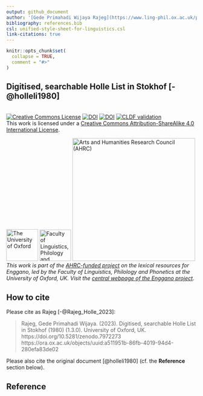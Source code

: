 ```yaml
---
output: github_document
author: '[Gede Primahadi Wijaya Rajeg](https://www.ling-phil.ox.ac.uk/people/gede-rajeg) <a itemprop="sameAs" content="https://orcid.org/0000-0002-2047-8621" href="https://orcid.org/0000-0002-2047-8621" target="orcid.widget" rel="noopener noreferrer" style="vertical-align:top;"><img src="https://orcid.org/sites/default/files/images/orcid_16x16.png" style="width:1em;margin-right:.5em;" alt="ORCID iD icon"></a>'
bibliography: references.bib
csl: unified-style-sheet-for-linguistics.csl
link-citations: true
---
```


<!-- README.md is generated from README.Rmd. Please edit that file -->

```r
knitr::opts_chunk$set(
  collapse = TRUE,
  comment = "#>"
)
```

## Digitised, searchable Holle List in Stokhof [-@holleli1980]

<!-- badges: start -->

<br><a rel="license" href="http://creativecommons.org/licenses/by-sa/4.0/" target="_blank"><img src="https://i.creativecommons.org/l/by-sa/4.0/88x31.png" alt="Creative Commons License" style="border-width:0"/></a> <a href="https://doi.org/10.5281/zenodo.7972273" target="_blank"><img src="https://zenodo.org/badge/DOI/10.5281/zenodo.7972273.svg" alt="DOI"/></a> [![DOI](https://img.shields.io/badge/doi-10.25446/oxford.23205173-blue.svg?style=flat&labelColor=whitesmoke&logo=data%253Aimage%252Fpng%253Bbase64%252CiVBORw0KGgoAAAANSUhEUgAAAB8AAAAfCAYAAAAfrhY5AAAJsklEQVR42qWXd1DTaRrHf%252BiB2Hdt5zhrAUKz4IKEYu9IGiGFFJJQ0gkJCAKiWFDWBRdFhCQUF3UVdeVcRQEBxUI3yY9iEnQHb3bdW1fPubnyz%252F11M7lvEHfOQee2ZOYzPyDv%252B3yf9%252Fk95YX4fx%252BltfUt08GcFEuPR4U9hDDZ%252FVngIlhb%252FSiI6InkTgLzgDcgfvtnovhH4BzoVlrbwr55QnhCtBW4QHXnFrZbPBaQoBh4%252FSYH2EnpBEtqcDMVzB93wA%252F8AFwa23XFGcc8CkT3mxz%252BfXWtq9T9IQlLIXYEuHojudb%252BCM7Hgdq8ydi%252FAHiBXyY%252BLjwFlAEnS6Jnar%252FvnQVhvdzasad0eKvWZKe8hvDB2ofLZ%252FZEcWsh%252BhyIuyO5Bxs2iZIE4nRv7NWAb0EO8AC%252FWPxjYAWuOEX2MSXZVgPxzmRL3xKz3ScGpx6p6QnOx4mDIFqO0w6Q4fEhO5IzwxlSwyD2FYHzwAW%252BAZ4fEsf74gCumykwNHskLM7taQxLYjjIyy8MUtraGhTWdkfhkFJqtvuVl%252F9l2ZquDfEyrH8B0W06nnpH3JtIyRGpH1iJ6SfxDIHjRXHJmdQjLpfHeN54gnfFx4W9QRnovx%252FN20aXZeTD2J84hn3%252BqoF2Tqr14VqTPUCIcP%252B5%252Fly4qC%252BUL3sYxSvNj1NwsVYPsWdMUfomsdkYm3Tj0nbV0N1wRKwFe1MgKACDIBdMAhPE%252FwicwNWxll8Ag40w%252BFfhibJkGHmutjYeQ8gVlaN%252BjO51nDysa9TwNUFMqaGbKdRJZFfOJSp6mkRKsv0rRIpEVWjAvyFkxNOEpwvcAVPfEe%252Bl8ojeNTx3nXLBcWRrYGxSRjDEk0VlpxYrbe1ZmaQ5xuT0u3r%252B2qe5j0J5uytiZPGsRL2Jm32AldpxPUNJ3jmmsN4x62z1cXrbedXBQf2yvIFCeZrtyicZZG2U2nrrBJzYorI2EXLrvTfCSB43s41PKEvbZDEfQby6L4JTj%252FfIwam%252B4%252BwucBu%252BDgNK05Nle1rSt9HvR%252FKPC4U6LTfvUIaip1mjIa8fPzykii23h2eanT57zQ7fsyYH5QjywwlooAUcAdOh5QumgTHx6aAO7%252FL52eaQNEShrxfhL6albEDmfhGflrsT4tps8gTHNOJbeDeBlt0WJWDHSgxs6cW6lQqyg1FpD5ZVDfhn1HYFF1y4Eiaqa18pQf3zzYMBhcanlBjYfgWNayAf%252FASOgklu8bmgD7hADrk4cRlOL7NSOewEcbqSmaivT33QuFdHXj5sdvjlN5yMDrAECmdgDWG2L8P%252BAKLs9ZLZ7dJda%252BB4Xl84t7QvnKfvpXJv9obz2KgK8dXyqISyV0sXGZ0U47hOA%252FAiigbEMECJxC9aoKp86re5O5prxOlHkcksutSQJzxZRlPZmrOKhsQBF5zEZKybUC0vVjG8PqOnhOq46qyDTDnj5gZBriWCk4DvXrudQnXQmnXblebhAC2cCB6zIbM4PYgGl0elPSgIf3iFEA21aLdHYLHUQuVkpgi02SxFdrG862Y8ymYGMvXDzUmiX8DS5vKZyZlGmsSgQqfLub5RyLNS4zfDiZc9Edzh%252FtCE%252BX8j9k%252FqWB071rcZyMImne1SLkL4GRw4UPHMV3jjwEYpPG5uW5fAEot0aTSJnsGAwHJi2nvF1Y5OIqWziVCQd5NT7t6Q8guOSpgS%252Fa1dSRn8JGGaCD3BPXDyQRG4Bqhu8XrgAp0yy8DMSvvyVXDgJcJTcr1wQ2BvFKf65jqhvmxXUuDpGBlRvV36XvGjQzLi8KAKT2lYOnmxQPGorURSV0NhyTIuIyqOmKTMhQ%252BieEsgOgpc4KBbfDM4B3SIgFljvfHF6cef7qpyLBXAiQcXvg5l3Iunp%252FWv4dH6qFziO%252BL9PbrimQ9RY6MQphEfGUpOmma7KkGzuS8sPUFnCtIYcKCaI9EXo4HlQLgGrBjbiK5EqMj2AKWt9QWcIFMtnVvQVDQV9lXJJqdPVtUQpbh6gCI2Ov1nvZts7yYdsnvRgxiWFOtNJcOMVLn1vgptVi6qrNiFOfEjHCDB3J%252BHDLqUB77YgQGwX%252Fb1eYna3hGKdlqJKIyiE4nSbV8VFgxmxR4b5mVkkeUhMgs5YTi4ja2XZ009xJRHdkfwMi%252BfocaancuO7h%252FMlcLOa0V%252FSw6Dq47CumRQAKhgbOP8t%252BMTjuxjJGhXCY6XpmDDFqWlVYbQ1aDJ5Cptdw4oLbf3Ck%252BdWkVP0LpH7s9XLPXI%252FQX8ws%252Bj2In63IcRvOOo%252BTTjiN%252BlssfRsanW%252B3REVKoavBOAPTXABW4AL7e4NygHdpAKBscmlDh9Jysp4wxbnUNna3L3xBvyE1jyrGIkUHaqQMuxhHElV6oj1picvgL1QEuS5PyZTEaivqh5vUCKJqOuIgPFGESns8kyFk7%252FDxyima3cYxi%252FYOQCj%252F%252B9Ms2Ll%252Bhn4FmKnl7JkGXQGDKDAz9rUGL1TIlBpuJr9Be2JjK6qPzyDg495UxXYF7JY1qKimw9jWjF0iV6DRIqE%252B%252FeWG0J2ofmZTk0mLYVd4GLiFCOoKR0Cg727tWq981InYynvCuKW43aXgEjofVbxIqrm0VL76zlH3gQzWP3R3Bv9oXxclrlO7VVtgBRpSP4hMFWJ8BrUSBCJXC07l40X4jWuvtc42ofNCxtlX2JH6bdeojXgTh5TxOBKEyY5wvBE%252BACh8BtOPNPkApjoxi5h%252B%252FFMQQNpWvZaMH7MKFu5Ax8HoCQdmGkJrtnOiLHwD3uS5y8%252F2xTSDrE%252F4PT1yqtt6vGe8ldMBVMEPd6KwqiYECHDlfbvzphcWP%252BJiZuL5swoWQYlS%252Br7Yu5mNUiGD2retxBi9fl6RDGn4Ti9B1oyYy%252BMP5G87D%252FCpRlvdnuy0PY6RC8BzTA40NXqckQ9TaOUDywkYsudxJzPgyDoAWn%252BB6nEFbaVxxC6UXjJiuDkW9TWq7uRBOJocky9iMfUhGpv%252FdQuVVIuGjYqACbXf8aa%252BPeYNIHZsM7l4s5gAQuUAzRUoT51hnH3EWofXf2vkD5HJJ33vwE%252FaEWp36GHr6GpMaH4AAPuqM5eabH%252FhfG9zcCz4nN6cPinuAw6IHwtvyB%252FdO1toZciBaPh25U0ducR2PI3Zl7mokyLWKkSnEDOg1x5fCsJE9EKhH7HwFNhWMGMS7%252BqxyYsbHHRUDUH4I%252FAheQY7wujJNnFUH4KdCju83riuQeHU9WEqNzjsJFuF%252FdTDAZ%252FK7%252F1WaAU%252BAWymT59pVMT4g2AxcwNa0XEBDdBDpAPvgDIH73R25teeuAF5ime2Ul0OUIiG4GpSAEJeYW9wDTf43wfwHgHLKJoPznkwAAAABJRU5ErkJggg%253D%253D)](http://dx.doi.org/10.25446/oxford.23205173) [![CLDF validation](https://github.com/engganolang/digitised-holle-list/workflows/CLDF-validation/badge.svg)](https://github.com/engganolang/digitised-holle-list/actions?query=workflow%3ACLDF-validation) <br />This work is licensed under a <a rel="license" href="http://creativecommons.org/licenses/by-sa/4.0/">Creative Commons Attribution-ShareAlike 4.0 International License</a>.

[![The University of Oxford](file-oxweb-logo.gif){width="84"}](https://www.ox.ac.uk/) [![Faculty of Linguistics, Philology and Phonetics, the University of Oxford](file-lingphil.png){width="83"}](https://www.ling-phil.ox.ac.uk/) [![Arts and Humanities Research Council (AHRC)](file-ahrc.png){width="325"}](https://www.ukri.org/councils/ahrc/) </br>*This work is part of the [AHRC-funded project](https://gtr.ukri.org/project/8AB0C3DC-F1C9-4CFA-BB4D-5BE748213372) on the lexical resources for Enggano, led by the Faculty of Linguistics, Philology and Phonetics at the University of Oxford, UK. Visit the [central webpage of the Enggano project](https://enggano.ling-phil.ox.ac.uk/)*.

<!-- badges: end -->

## How to cite

Please cite as Rajeg [-@Rajeg_Holle_2023]:

> Rajeg, Gede Primahadi Wijaya. (2023). Digitised, searchable Holle List in Stokhof (1980) (1.3.0). University of Oxford, UK. https://doi.org/10.5281/zenodo.7972273 https://ora.ox.ac.uk/objects/uuid:a511951b-86fb-4019-94d4-280efa83de02

Please also cite the original document [@holleli1980] (cf. the **Reference** section below).

## Reference
